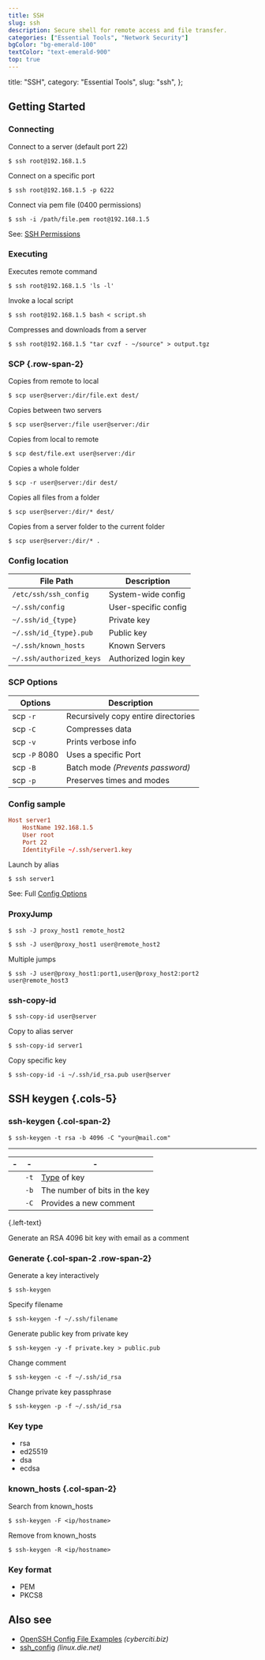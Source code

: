 ```yaml
---
title: SSH
slug: ssh
description: Secure shell for remote access and file transfer.
categories: ["Essential Tools", "Network Security"]
bgColor: "bg-emerald-100"
textColor: "text-emerald-900"
top: true
---
```


  title: "SSH",
  category: "Essential Tools",
  slug: "ssh",
};

## Getting Started

### Connecting

Connect to a server (default port 22)

```shell script
$ ssh root@192.168.1.5
```

Connect on a specific port

```shell script
$ ssh root@192.168.1.5 -p 6222
```

Connect via pem file (0400 permissions)

```shell script
$ ssh -i /path/file.pem root@192.168.1.5
```

See: [SSH Permissions](/chmod#ssh-permissions)

### Executing

Executes remote command

```shell script
$ ssh root@192.168.1.5 'ls -l'
```

Invoke a local script

```shell script
$ ssh root@192.168.1.5 bash < script.sh
```

Compresses and downloads from a server

```shell script {.wrap}
$ ssh root@192.168.1.5 "tar cvzf - ~/source" > output.tgz
```

### SCP {.row-span-2}

Copies from remote to local

```shell script
$ scp user@server:/dir/file.ext dest/
```

Copies between two servers

```shell script
$ scp user@server:/file user@server:/dir
```

Copies from local to remote

```shell script
$ scp dest/file.ext user@server:/dir
```

Copies a whole folder

```shell script
$ scp -r user@server:/dir dest/
```

Copies all files from a folder

```shell script
$ scp user@server:/dir/* dest/
```

Copies from a server folder to the current folder

```shell script
$ scp user@server:/dir/* .
```

### Config location

| File Path                | Description          |
| ------------------------ | -------------------- |
| `/etc/ssh/ssh_config`    | System-wide config   |
| `~/.ssh/config`          | User-specific config |
| `~/.ssh/id_{type}`       | Private key          |
| `~/.ssh/id_{type}.pub`   | Public key           |
| `~/.ssh/known_hosts`     | Known Servers        |
| `~/.ssh/authorized_keys` | Authorized login key |

### SCP Options

| Options       | Description                                    |
| ------------- | ---------------------------------------------- |
| scp `-r`      | <yel>R</yel>ecursively copy entire directories |
| scp `-C`      | <yel>C</yel>ompresses data                     |
| scp `-v`      | Prints <yel>v</yel>erbose info                 |
| scp `-P` 8080 | Uses a specific <yel>P</yel>ort                |
| scp `-B`      | <yel>B</yel>atch mode _(Prevents password)_    |
| scp `-p`      | <yel>P</yel>reserves times and modes           |

### Config sample

```toml
Host server1
    HostName 192.168.1.5
    User root
    Port 22
    IdentityFile ~/.ssh/server1.key
```

Launch by alias

```shell script
$ ssh server1
```

See: Full [Config Options](https://linux.die.net/man/5/ssh_config)

### ProxyJump

```shell script
$ ssh -J proxy_host1 remote_host2
```

```shell script {.wrap}
$ ssh -J user@proxy_host1 user@remote_host2
```

Multiple jumps

```shell script {.wrap}
$ ssh -J user@proxy_host1:port1,user@proxy_host2:port2 user@remote_host3
```

### ssh-copy-id

```shell script {.wrap}
$ ssh-copy-id user@server
```

Copy to alias server

```shell script {.wrap}
$ ssh-copy-id server1
```

Copy specific key

```shell script {.wrap}
$ ssh-copy-id -i ~/.ssh/id_rsa.pub user@server
```

## SSH keygen {.cols-5}

### ssh-keygen {.col-span-2}

```shell script
$ ssh-keygen -t rsa -b 4096 -C "your@mail.com"
```

---

| -   | -    | -                             |
| --- | ---- | ----------------------------- |
|     | `-t` | [Type](#key-type) of key      |
|     | `-b` | The number of bits in the key |
|     | `-C` | Provides a new comment        |

{.left-text}

Generate an RSA 4096 bit key with email as a comment

### Generate {.col-span-2 .row-span-2}

Generate a key interactively

```shell script
$ ssh-keygen
```

Specify filename

```shell script
$ ssh-keygen -f ~/.ssh/filename
```

Generate public key from private key

```shell script
$ ssh-keygen -y -f private.key > public.pub
```

Change comment

```shell script
$ ssh-keygen -c -f ~/.ssh/id_rsa
```

Change private key passphrase

```shell script
$ ssh-keygen -p -f ~/.ssh/id_rsa
```

### Key type

- rsa
- ed25519
- dsa
- ecdsa

### known_hosts {.col-span-2}

Search from known_hosts

```shell script
$ ssh-keygen -F <ip/hostname>
```

Remove from known_hosts

```shell script
$ ssh-keygen -R <ip/hostname>
```

### Key format

- PEM
- PKCS8

## Also see

- [OpenSSH Config File Examples](https://www.cyberciti.biz/faq/create-ssh-config-file-on-linux-unix/) _(cyberciti.biz)_
- [ssh_config](https://linux.die.net/man/5/ssh_config) _(linux.die.net)_
